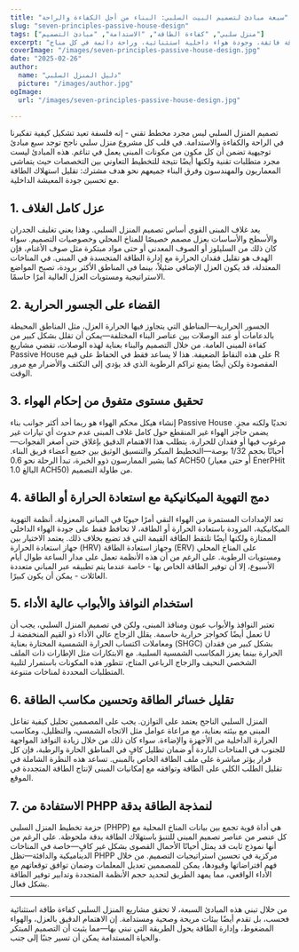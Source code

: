 ```yaml
---
title: "سبعة مبادئ لتصميم البيت السلبي: البناء من أجل الكفاءة والراحة"
slug: "seven-principles-passive-house-design"
tags: ["منزل سلبي", "كفاءة الطاقة", "الاستدامة", "مبادئ التصميم"]
excerpt: "استكشف المبادئ السبعة الأساسية لتصميم بيت الطاقة السلبية التي تضمن كفاءة طاقة فائقة، وجودة هواء داخلية استثنائية، وراحة دائمة في كل مناخ."
coverImage: "/images/seven-principles-passive-house-design.jpg"
date: "2025-02-26"
author:
  name: "دليل المنزل السلبي"
  picture: "/images/author.jpg"
ogImage:
  url: "/images/seven-principles-passive-house-design.jpg"

---
```

تصميم المنزل السلبي ليس مجرد مخطط تقني - إنه فلسفة تعيد تشكيل كيفية تفكيرنا في الراحة والكفاءة والاستدامة. في قلب كل مشروع منزل سلبي ناجح توجد سبع مبادئ توجيهية تضمن أن كل مكون من مكونات المبنى يعمل في تناغم. هذه المبادئ ليست مجرد متطلبات تقنية ولكنها أيضًا نتيجة للتخطيط التعاوني بين التخصصات حيث يتماشى المعماريون والمهندسون وفرق البناء جميعهم نحو هدف مشترك: تقليل استهلاك الطاقة مع تحسين جودة المعيشة الداخلية.

## 1. عزل كامل الغلاف

يعد غلاف المبنى القوي أساس تصميم المنزل السلبي. وهذا يعني تغليف الجدران والأسطح والأساسات بعزل مصمم خصيصًا للمناخ المحلي وخصوصيات التصميم. سواء كان ذلك من السليلوز أو الصوف المعدني أو حتى مواد مبتكرة مثل صوف الأغنام، فإن الهدف هو تقليل فقدان الحرارة مع إدارة الطاقة المتجسدة في المبنى. في المناخات المعتدلة، قد يكون العزل الإضافي ضئيلاً، بينما في المناطق الأكثر برودة، تصبح المواضع الاستراتيجية ومستويات العزل العالية أمرًا حاسمًا.
## 2. القضاء على الجسور الحرارية

الجسور الحرارية—المناطق التي يتجاوز فيها الحرارة العزل، مثل المناطق المحيطة بالدعامات أو عند الوصلات بين عناصر البناء المختلفة—يمكن أن تقلل بشكل كبير من كفاءة المبنى العامة. من خلال التصميم والبناء بعناية لهذه الوصلات، تقضي مشاريع Passive House على هذه النقاط الضعيفة. هذا لا يساعد فقط في الحفاظ على قيم R المقصودة ولكن أيضًا يمنع تراكم الرطوبة الذي قد يؤدي إلى التكثف والأضرار مع مرور الوقت.

## 3. تحقيق مستوى متفوق من إحكام الهواء

إنشاء هيكل محكم الهواء هو ربما أحد أكثر جوانب بناء Passive House تحديًا ولكنه مجزٍ. يضمن حاجز الهواء غير المنقطع حول كامل غلاف المبنى عدم حدوث أي تيارات غير مرغوب فيها أو فقدان للحرارة. يتطلب هذا الاهتمام الدقيق بإغلاق حتى أصغر الفجوات—أحيانًا بحجم 1/32 بوصة—التخطيط المبكر والتنسيق الوثيق بين جميع أعضاء فريق البناء. كما يشير الممارسون ذوو الخبرة، تبدأ الرحلة نحو 0.6 ACH50 (أو حتى معيار EnerPHit البالغ 1.0 ACH50) من طاولة التصميم.
## 4. دمج التهوية الميكانيكية مع استعادة الحرارة أو الطاقة

تعد الإمدادات المستمرة من الهواء النقي أمرًا حيويًا في المباني المعزولة. أنظمة التهوية الميكانيكية، المزودة باستعادة الحرارة أو الطاقة، لا تحافظ فقط على جودة الهواء الداخلي الممتازة ولكنها أيضًا تلتقط الطاقة القيمة التي قد تضيع بخلاف ذلك. يعتمد الاختيار بين جهاز استعادة الحرارة (HRV) وجهاز استعادة الطاقة (ERV) على المناخ المحلي ومستويات الرطوبة. على الرغم من أن هذه الأنظمة تعمل على مدار الساعة طوال أيام الأسبوع، إلا أن توفير الطاقة الخاص بها - خاصة عندما يتم تطبيقه عبر المباني متعددة العائلات - يمكن أن يكون كبيرًا.

## 5. استخدام النوافذ والأبواب عالية الأداء

تعتبر النوافذ والأبواب عيون ومنافذ المبنى، ولكن في تصميم المنزل السلبي، يجب أن تعمل أيضًا كحواجز حرارية حاسمة. يقلل الزجاج عالي الأداء ذو القيم المنخفضة لـ U ومعاملات اكتساب الحرارة الشمسية المختارة بعناية (SHGC) بشكل كبير من فقدان الحرارة بينما يعزز المكاسب الشمسية السلبية. مع الابتكارات مثل الإطارات ذات الملف الشخصي النحيف والزجاج الرباعي المتاح، تتطور هذه المكونات باستمرار لتلبية المتطلبات المحددة لمناخات متنوعة.
## 6. تقليل خسائر الطاقة وتحسين مكاسب الطاقة

المنزل السلبي الناجح يعتمد على التوازن. يجب على المصممين تحليل كيفية تفاعل المبنى مع بيئته بعناية، مع مراعاة عوامل مثل الاتجاه الشمسي، والتظليل، ومكاسب الحرارة الداخلية من الأجهزة والإضاءة. سواء كان ذلك من خلال زيادة النوافذ المواجهة للجنوب في المناخات الباردة أو ضمان تظليل كافٍ في المناطق الحارة والرطبة، فإن كل قرار يؤثر مباشرة على ملف الطاقة الخاص بالمبنى. تساعد هذه النظرة الشاملة في تقليل الطلب الكلي على الطاقة وتوافقه مع إمكانيات المبنى لإنتاج الطاقة المتجددة في الموقع.

## 7. الاستفادة من PHPP لنمذجة الطاقة بدقة

حزمة تخطيط المنزل السلبي (PHPP) هي أداة قوية تجمع بين بيانات المناخ المحلية مع كل عنصر من عناصر تصميم المبنى للتنبؤ باستهلاك الطاقة بدقة ملحوظة. على الرغم من أنها نموذج ثابت قد يمثل أحيانًا الأحمال القصوى بشكل غير كافٍ—خاصة في المناخات الديناميكية والدافئة—تظل PHPP مركزية في تحسين استراتيجيات التصميم. من خلال فهم افتراضاتها وقيودها، يمكن للمصممين تعديل المعلمات وضمان توافق توقعاتهم مع الأداء الواقعي، مما يمهد الطريق لتحديد حجم الأنظمة المتجددة وتدابير توفير الطاقة بشكل فعال.

---

من خلال تبني هذه المبادئ السبعة، لا تحقق مشاريع المنزل السلبي كفاءة طاقة استثنائية فحسب، بل تقدم أيضًا بيئات مريحة وصحية ومستدامة. إن الاهتمام الدقيق بالعزل، والهواء المضغوط، وإدارة الطاقة يحول الطريقة التي نبني بها—مما يثبت أن التصميم المبتكر والحياة المستدامة يمكن أن تسير جنبًا إلى جنب.
